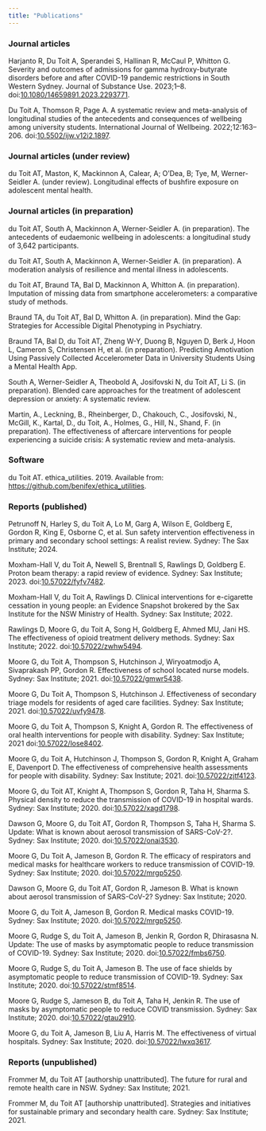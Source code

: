 ```yaml
---
title: "Publications"
---
```


### Journal articles

Harjanto R, Du Toit A, Sperandei S, Hallinan R, McCaul P, Whitton G. Severity and outcomes of admissions for gamma hydroxy-butyrate disorders before and after COVID-19 pandemic restrictions in South Western Sydney. Journal of Substance Use. 2023;1–8. doi:[10.1080/14659891.2023.2293771](https://doi.org/10.1080/14659891.2023.2293771).

Du Toit A, Thomson R, Page A. A systematic review and meta-analysis of longitudinal studies of the antecedents and consequences of wellbeing among university students. International Journal of Wellbeing. 2022;12:163–206. doi:[10.5502/ijw.v12i2.1897](https://doi.org/10.5502/ijw.v12i2.1897).

### Journal articles (under review)

du Toit AT, Maston, K, Mackinnon A, Calear, A; O’Dea, B; Tye, M, Werner-Seidler A. (under review). Longitudinal effects of bushfire exposure on adolescent mental health.

### Journal articles (in preparation)

du Toit AT, South A, Mackinnon A, Werner-Seidler A. (in preparation). The antecedents of eudaemonic wellbeing in adolescents: a longitudinal study of 3,642 participants.

du Toit AT, South A, Mackinnon A, Werner-Seidler A. (in preparation). A moderation analysis of resilience and mental illness in adolescents.

du Toit AT, Braund TA, Bal D, Mackinnon A, Whitton A. (in preparation). Imputation of missing data from smartphone accelerometers: a comparative study of methods.

Braund TA, du Toit AT, Bal D, Whitton A. (in preparation). Mind the Gap: Strategies for Accessible Digital Phenotyping in Psychiatry.

Braund TA, Bal D, du Toit AT, Zheng W-Y, Duong B, Nguyen D, Berk J, Hoon L, Cameron S, Christensen H, et al. (in preparation). Predicting Amotivation Using Passively Collected Accelerometer Data in University Students Using a Mental Health App.

South A, Werner-Seidler A, Theobold A, Josifovski N, du Toit AT, Li S. (in preparation). Blended care approaches for the treatment of adolescent depression or anxiety: A systematic review.

Martin, A., Leckning, B., Rheinberger, D., Chakouch, C., Josifovski, N., McGill, K., Kartal, D., du Toit, A., Holmes, G., Hill, N., Shand, F. (in preparation). The effectiveness of aftercare interventions for people experiencing a suicide crisis: A systematic review and meta-analysis.

### Software

du Toit AT. ethica_utilities. 2019. Available from: <https://github.com/benifex/ethica_utilities>.

### Reports (published)

Petrunoff N, Harley S, du Toit A, Lo M, Garg A, Wilson E, Goldberg E, Gordon R, King E, Osborne C, et al. Sun safety intervention effectiveness in primary and secondary school settings: A realist review. Sydney: The Sax Institute; 2024.

Moxham-Hall V, du Toit A, Newell S, Brentnall S, Rawlings D, Goldberg E. Proton beam therapy: a rapid review of evidence. Sydney: Sax Institute; 2023. doi:[10.57022/fyfv7482](https://doi.org/10.57022/fyfv7482){target="_blank"}.

Moxham-Hall V, du Toit A, Rawlings D. Clinical interventions for e-cigarette cessation in young people: an Evidence Snapshot brokered by the Sax Institute for the NSW Ministry of Health. Sydney: Sax Institute; 2022.

Rawlings D, Moore G, du Toit A, Song H, Goldberg E, Ahmed MU, Jani HS. The effectiveness of opioid treatment delivery methods. Sydney: Sax Institute; 2022. doi:[10.57022/zwhw5494](https://doi.org/10.57022/zwhw5494){target="_blank"}.

Moore G, du Toit A, Thompson S, Hutchinson J, Wiryoatmodjo A, Sivaprakash PP, Gordon R. Effectiveness of school located nurse models. Sydney: Sax Institute; 2021. doi:[10.57022/gmwr5438](https://doi.org/10.57022/gmwr5438).

Moore G, Du Toit A, Thompson S, Hutchinson J. Effectiveness of secondary triage models for residents of aged care facilities. Sydney: Sax Institute; 2021. doi:[10.57022/uvfy9478](https://doi.org/10.57022/uvfy9478).

Moore G, du Toit A, Thompson S, Knight A, Gordon R. The effectiveness of oral health interventions for people with disability. Sydney: Sax Institute; 2021 doi:[10.57022/lose8402](https://doi.org/10.57022/lose8402).

Moore G, du Toit A, Hutchinson J, Thompson S, Gordon R, Knight A, Graham E, Davenport D. The effectiveness of comprehensive health assessments for people with disability. Sydney: Sax Institute; 2021. doi:[10.57022/zjtf4123](https://doi.org/10.57022/zjtf4123).

Moore G, du Toit AT, Knight A, Thompson S, Gordon R, Taha H, Sharma S. Physical density to reduce the transmission of COVID-19 in hospital wards. Sydney: Sax Institute; 2020. doi:[10.57022/xagd1798](https://doi.org/10.57022/xagd1798).

Dawson G, Moore G, du Toit AT, Gordon R, Thompson S, Taha H, Sharma S. Update: What is known about aerosol transmission of SARS-CoV-2?. Sydney: Sax Institute; 2020. doi:[10.57022/onai3530](https://doi.org/10.57022/onai3530).

Moore G, Du Toit A, Jameson B, Gordon R. The efficacy of respirators and medical masks for healthcare workers to reduce transmission of COVID-19. Sydney: Sax Institute; 2020. doi:[10.57022/mrgp5250](https://doi.org/10.57022/mrgp5250).

Dawson G, Moore G, du Toit AT, Gordon R, Jameson B. What is known about aerosol transmission of SARS-CoV-2? Sydney: Sax Institute; 2020.

Moore G, du Toit A, Jameson B, Gordon R. Medical masks COVID-19. Sydney: Sax Institute; 2020. doi:[10.57022/mrgp5250](https://doi.org/10.57022/mrgp5250).

Moore G, Rudge S, du Toit A, Jameson B, Jenkin R, Gordon R, Dhirasasna N. Update: The use of masks by asymptomatic people to reduce transmission of COVID-19. Sydney: Sax Institute; 2020. doi:[10.57022/fmbs6750](https://doi.org/10.57022/fmbs6750).

Moore G, Rudge S, du Toit A, Jameson B. The use of face shields by asymptomatic people to reduce transmission of COVID-19. Sydney: Sax Institute; 2020. doi:[10.57022/stmf8514](https://doi.org/10.57022/stmf8514).

Moore G, Rudge S, Jameson B, du Toit A, Taha H, Jenkin R. The use of masks by asymptomatic people to reduce COVID transmission. Sydney: Sax Institute; 2020. doi:[10.57022/gtau2910](https://doi.org/10.57022/gtau2910).

Moore G, du Toit A, Jameson B, Liu A, Harris M. The effectiveness of virtual hospitals. Sydney: Sax Institute; 2020. doi:[10.57022/lwxq3617](https://doi.org/10.57022/lwxq3617).

### Reports (unpublished)

Frommer M, du Toit AT \[authorship unattributed\]. The future for rural and remote health care in NSW. Sydney: Sax Institute; 2021.

Frommer M, du Toit AT \[authorship unattributed\]. Strategies and initiatives for sustainable primary and secondary health care. Sydney: Sax Institute; 2021.
